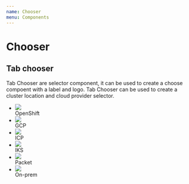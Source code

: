 ```yaml
---
name: Chooser
menu: Components
---
```




# Chooser

## Tab chooser

Tab Chooser are selector component, it can be used to create a choose compoent with a label and logo.
Tab Chooser can be used to create a cluster location and cloud provider selector.
<Playground>
  <ul class="tab-chooser">
    <li class="tab-chooser-item active">
      <div class="tab-chooser-logo">
        <img class="" src={openshift} />
      </div>
      <div class="tab-chooser-label">
        OpenShift
      </div>
    </li>
    <li class="tab-chooser-item">
      <div class="tab-chooser-logo">
        <img class="" src={gcp} />
      </div>
      <div class="tab-chooser-label">
        GCP
      </div>
    </li>
    <li class="tab-chooser-item">
      <div class="tab-chooser-logo">
        <img class="" src={ibm} />
      </div>
      <div class="tab-chooser-label">
        ICP
      </div>
    </li>
    <li class="tab-chooser-item">
      <div class="tab-chooser-logo">
        <img class="" src={iks} />
      </div>
      <div class="tab-chooser-label">
        IKS
      </div>
    </li>
    <li class="tab-chooser-item">
      <div class="tab-chooser-logo">
        <img class="" src={packet} />
      </div>
      <div class="tab-chooser-label">
        Packet
      </div>
    </li>
    <li class="tab-chooser-item">
      <div class="tab-chooser-logo">
        <img class="" src={onpremise} />
      </div>
      <div class="tab-chooser-label">
        On-prem
      </div>
    </li>
  </ul>
</Playground>
